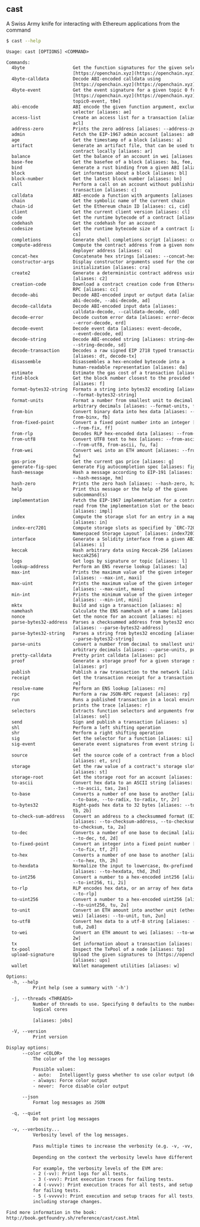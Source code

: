 ## cast

A Swiss Army knife for interacting with Ethereum applications from the command

```bash
$ cast --help
```

```txt
Usage: cast [OPTIONS] <COMMAND>

Commands:
  4byte                  Get the function signatures for the given selector from
                         [https://openchain.xyz](https://openchain.xyz) [aliases: 4, 4b]
  4byte-calldata         Decode ABI-encoded calldata using
                         [https://openchain.xyz](https://openchain.xyz) [aliases: 4c, 4bc]
  4byte-event            Get the event signature for a given topic 0 from
                         [https://openchain.xyz](https://openchain.xyz) [aliases: 4e, 4be,
                         topic0-event, t0e]
  abi-encode             ABI encode the given function argument, excluding the
                         selector [aliases: ae]
  access-list            Create an access list for a transaction [aliases: ac,
                         acl]
  address-zero           Prints the zero address [aliases: --address-zero, az]
  admin                  Fetch the EIP-1967 admin account [aliases: adm]
  age                    Get the timestamp of a block [aliases: a]
  artifact               Generate an artifact file, that can be used to deploy a
                         contract locally [aliases: ar]
  balance                Get the balance of an account in wei [aliases: b]
  base-fee               Get the basefee of a block [aliases: ba, fee, basefee]
  bind                   Generate a rust binding from a given ABI [aliases: bi]
  block                  Get information about a block [aliases: bl]
  block-number           Get the latest block number [aliases: bn]
  call                   Perform a call on an account without publishing a
                         transaction [aliases: c]
  calldata               ABI-encode a function with arguments [aliases: cd]
  chain                  Get the symbolic name of the current chain
  chain-id               Get the Ethereum chain ID [aliases: ci, cid]
  client                 Get the current client version [aliases: cl]
  code                   Get the runtime bytecode of a contract [aliases: co]
  codehash               Get the codehash for an account
  codesize               Get the runtime bytecode size of a contract [aliases:
                         cs]
  completions            Generate shell completions script [aliases: com]
  compute-address        Compute the contract address from a given nonce and
                         deployer address [aliases: ca]
  concat-hex             Concatenate hex strings [aliases: --concat-hex, ch]
  constructor-args       Display constructor arguments used for the contract
                         initialization [aliases: cra]
  create2                Generate a deterministic contract address using CREATE2
                         [aliases: c2]
  creation-code          Download a contract creation code from Etherscan and
                         RPC [aliases: cc]
  decode-abi             Decode ABI-encoded input or output data [aliases:
                         abi-decode, --abi-decode, ad]
  decode-calldata        Decode ABI-encoded input data [aliases:
                         calldata-decode, --calldata-decode, cdd]
  decode-error           Decode custom error data [aliases: error-decode,
                         --error-decode, erd]
  decode-event           Decode event data [aliases: event-decode,
                         --event-decode, ed]
  decode-string          Decode ABI-encoded string [aliases: string-decode,
                         --string-decode, sd]
  decode-transaction     Decodes a raw signed EIP 2718 typed transaction
                         [aliases: dt, decode-tx]
  disassemble            Disassembles a hex-encoded bytecode into a
                         human-readable representation [aliases: da]
  estimate               Estimate the gas cost of a transaction [aliases: e]
  find-block             Get the block number closest to the provided timestamp
                         [aliases: f]
  format-bytes32-string  Formats a string into bytes32 encoding [aliases:
                         --format-bytes32-string]
  format-units           Format a number from smallest unit to decimal with
                         arbitrary decimals [aliases: --format-units, fun]
  from-bin               Convert binary data into hex data [aliases: --from-bin,
                         from-binx, fb]
  from-fixed-point       Convert a fixed point number into an integer [aliases:
                         --from-fix, ff]
  from-rlp               Decodes RLP hex-encoded data [aliases: --from-rlp]
  from-utf8              Convert UTF8 text to hex [aliases: --from-ascii,
                         --from-utf8, from-ascii, fu, fa]
  from-wei               Convert wei into an ETH amount [aliases: --from-wei,
                         fw]
  gas-price              Get the current gas price [aliases: g]
  generate-fig-spec      Generate Fig autocompletion spec [aliases: fig]
  hash-message           Hash a message according to EIP-191 [aliases:
                         --hash-message, hm]
  hash-zero              Prints the zero hash [aliases: --hash-zero, hz]
  help                   Print this message or the help of the given
                         subcommand(s)
  implementation         Fetch the EIP-1967 implementation for a contract Can
                         read from the implementation slot or the beacon slot
                         [aliases: impl]
  index                  Compute the storage slot for an entry in a mapping
                         [aliases: in]
  index-erc7201          Compute storage slots as specified by `ERC-7201:
                         Namespaced Storage Layout` [aliases: index7201, in7201]
  interface              Generate a Solidity interface from a given ABI
                         [aliases: i]
  keccak                 Hash arbitrary data using Keccak-256 [aliases: k,
                         keccak256]
  logs                   Get logs by signature or topic [aliases: l]
  lookup-address         Perform an ENS reverse lookup [aliases: la]
  max-int                Prints the maximum value of the given integer type
                         [aliases: --max-int, maxi]
  max-uint               Prints the maximum value of the given integer type
                         [aliases: --max-uint, maxu]
  min-int                Prints the minimum value of the given integer type
                         [aliases: --min-int, mini]
  mktx                   Build and sign a transaction [aliases: m]
  namehash               Calculate the ENS namehash of a name [aliases: na, nh]
  nonce                  Get the nonce for an account [aliases: n]
  parse-bytes32-address  Parses a checksummed address from bytes32 encoding.
                         [aliases: --parse-bytes32-address]
  parse-bytes32-string   Parses a string from bytes32 encoding [aliases:
                         --parse-bytes32-string]
  parse-units            Convert a number from decimal to smallest unit with
                         arbitrary decimals [aliases: --parse-units, pun]
  pretty-calldata        Pretty print calldata [aliases: pc]
  proof                  Generate a storage proof for a given storage slot
                         [aliases: pr]
  publish                Publish a raw transaction to the network [aliases: p]
  receipt                Get the transaction receipt for a transaction [aliases:
                         re]
  resolve-name           Perform an ENS lookup [aliases: rn]
  rpc                    Perform a raw JSON-RPC request [aliases: rp]
  run                    Runs a published transaction in a local environment and
                         prints the trace [aliases: r]
  selectors              Extracts function selectors and arguments from bytecode
                         [aliases: sel]
  send                   Sign and publish a transaction [aliases: s]
  shl                    Perform a left shifting operation
  shr                    Perform a right shifting operation
  sig                    Get the selector for a function [aliases: si]
  sig-event              Generate event signatures from event string [aliases:
                         se]
  source                 Get the source code of a contract from a block explorer
                         [aliases: et, src]
  storage                Get the raw value of a contract's storage slot
                         [aliases: st]
  storage-root           Get the storage root for an account [aliases: sr]
  to-ascii               Convert hex data to an ASCII string [aliases:
                         --to-ascii, tas, 2as]
  to-base                Converts a number of one base to another [aliases:
                         --to-base, --to-radix, to-radix, tr, 2r]
  to-bytes32             Right-pads hex data to 32 bytes [aliases: --to-bytes32,
                         tb, 2b]
  to-check-sum-address   Convert an address to a checksummed format (EIP-55)
                         [aliases: --to-checksum-address, --to-checksum,
                         to-checksum, ta, 2a]
  to-dec                 Converts a number of one base to decimal [aliases:
                         --to-dec, td, 2d]
  to-fixed-point         Convert an integer into a fixed point number [aliases:
                         --to-fix, tf, 2f]
  to-hex                 Converts a number of one base to another [aliases:
                         --to-hex, th, 2h]
  to-hexdata             Normalize the input to lowercase, 0x-prefixed hex
                         [aliases: --to-hexdata, thd, 2hd]
  to-int256              Convert a number to a hex-encoded int256 [aliases:
                         --to-int256, ti, 2i]
  to-rlp                 RLP encodes hex data, or an array of hex data [aliases:
                         --to-rlp]
  to-uint256             Convert a number to a hex-encoded uint256 [aliases:
                         --to-uint256, tu, 2u]
  to-unit                Convert an ETH amount into another unit (ether, gwei or
                         wei) [aliases: --to-unit, tun, 2un]
  to-utf8                Convert hex data to a utf-8 string [aliases: --to-utf8,
                         tu8, 2u8]
  to-wei                 Convert an ETH amount to wei [aliases: --to-wei, tw,
                         2w]
  tx                     Get information about a transaction [aliases: t]
  tx-pool                Inspect the TxPool of a node [aliases: tp]
  upload-signature       Upload the given signatures to [https://openchain.xyz](https://openchain.xyz)
                         [aliases: ups]
  wallet                 Wallet management utilities [aliases: w]

Options:
  -h, --help
          Print help (see a summary with '-h')

  -j, --threads <THREADS>
          Number of threads to use. Specifying 0 defaults to the number of
          logical cores
          
          [aliases: jobs]

  -V, --version
          Print version

Display options:
      --color <COLOR>
          The color of the log messages

          Possible values:
          - auto:   Intelligently guess whether to use color output (default)
          - always: Force color output
          - never:  Force disable color output

      --json
          Format log messages as JSON

  -q, --quiet
          Do not print log messages

  -v, --verbosity...
          Verbosity level of the log messages.
          
          Pass multiple times to increase the verbosity (e.g. -v, -vv, -vvv).
          
          Depending on the context the verbosity levels have different meanings.
          
          For example, the verbosity levels of the EVM are:
          - 2 (-vv): Print logs for all tests.
          - 3 (-vvv): Print execution traces for failing tests.
          - 4 (-vvvv): Print execution traces for all tests, and setup traces
          for failing tests.
          - 5 (-vvvvv): Print execution and setup traces for all tests,
          including storage changes.

Find more information in the book:
http://book.getfoundry.sh/reference/cast/cast.html
```